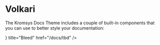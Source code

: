# Volkari


The Kromsys Docs Theme includes a couple of built-in components that you can use
to better style your documentation:

<Cards>
  <Card
    icon={<CardsIcon />}
    title="Bleed"
    href="/docs/tbd"
  />
</Cards>
